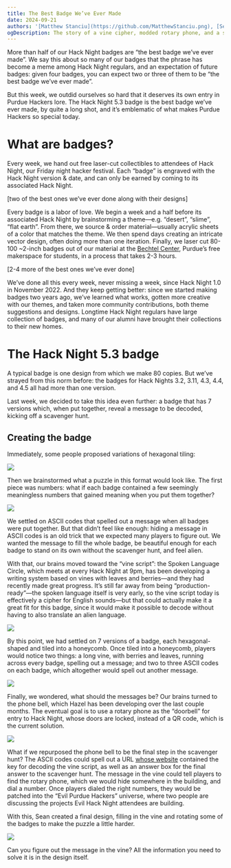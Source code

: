 ```yaml
---
title: The Best Badge We’ve Ever Made
date: 2024-09-21
authors: '[Matthew Stanciu](https://github.com/MatthewStanciu.png), [Sean Choi](https://github.com/szeans.png),[Jack Hogan](https://github.com/ImTheSquid.png),[Hazel Roeder](https://github.com/fizzyapple12.png)'
ogDescription: The story of a vine cipher, modded rotary phone, and a scavenger hunt.
---
```


More than half of our Hack Night badges are “the best badge we’ve ever made”. We say this about so many of our badges that the phrase has become a meme among Hack Night regulars, and an expectation of future badges: given four badges, you can expect two or three of them to be “the best badge we’ve ever made”.

But this week, we outdid ourselves so hard that it deserves its own entry in Purdue Hackers lore. The Hack Night 5.3 badge is the best badge we’ve ever made, by quite a long shot, and it’s emblematic of what makes Purdue Hackers so special today.

# What are badges?

Every week, we hand out free laser-cut collectibles to attendees of Hack Night, our Friday night hacker festival. Each “badge” is engraved with the Hack Night version & date, and can only be earned by coming to its associated Hack Night.

[two of the best ones we’ve ever done along with their designs]

Every badge is a labor of love. We begin a week and a half before its associated Hack Night by brainstorming a theme—e.g. “desert”, “slime”, “flat earth”. From there, we source & order material—usually acrylic sheets of a color that matches the theme. We then spend days creating an intricate vector design, often doing more than one iteration. Finally, we laser cut 80-100 ~2-inch badges out of our material at the [Bechtel Center](https://www.purdue.edu/bidc/), Purdue’s free makerspace for students, in a process that takes 2-3 hours.

[2-4 more of the best ones we’ve ever done]

We’ve done all this every week, never missing a week, since Hack Night 1.0 in November 2022. And they keep getting better: since we started making badges two years ago, we’ve learned what works, gotten more creative with our themes, and taken more community contributions, both theme suggestions and designs. Longtime Hack Night regulars have large collection of badges, and many of our alumni have brought their collections to their new homes.

# The Hack Night 5.3 badge

A typical badge is one design from which we make 80 copies. But we’ve strayed from this norm before: the badges for Hack Nights 3.2, 3.11, 4.3, 4.4, and 4.5 all had more than one version.

Last week, we decided to take this idea even further: a badge that has 7 versions which, when put together, reveal a message to be decoded, kicking off a scavenger hunt.

## Creating the badge

Immediately, some people proposed variations of hexagonal tiling:

![](/posts/the-best-badge/hexagon-exploration.png)

Then we brainstormed what a puzzle in this format would look like. The first piece was numbers: what if each badge contained a few seemingly meaningless numbers that gained meaning when you put them together?

![](/posts/the-best-badge/numbers-question.png)

We settled on ASCII codes that spelled out a message when all badges were put together. But that didn’t feel like enough: hiding a message in ASCII codes is an old trick that we expected many players to figure out. We wanted the message to fill the whole badge, be beautiful enough for each badge to stand on its own without the scavenger hunt, and feel alien.

With that, our brains moved toward the “vine script”: the Spoken Language Circle, which meets at every Hack Night at 9pm, has been developing a writing system based on vines with leaves and berries—and they had recently made great progress. It’s still far away from being “production-ready”—the spoken language  itself is very early, so the vine script today is effectively a cipher for English sounds—but that could actually make it a great fit for this badge, since it would make it possible to decode without having to also translate an alien language.

![](/posts/the-best-badge/vine-key.jpg)

By this point, we had settled on 7 versions of a badge, each hexagonal-shaped and tiled into a honeycomb. Once tiled into a honeycomb, players would notice two things: a long vine, with berries and leaves, running across every badge, spelling out a message; and two to three ASCII codes on each badge, which altogether would spell out another message.

![](/posts/the-best-badge/first-sketch.png)

Finally, we wondered, what should the messages be? Our brains turned to the phone bell, which Hazel has been developing over the last couple months. The eventual goal is to use a rotary phone as the “doorbell” for entry to Hack Night, whose doors are locked, instead of a QR code, which is the current solution.

![](/posts/the-best-badge/phone-bell-in-progress.jpg)

What if we repurposed the phone bell to be the final step in the scavenger hunt? The ASCII codes could spell out a URL [whose website](https://53-seven.vercel.app) contained the key for decoding the vine script, as well as an answer box for the final answer to the scavenger hunt. The message in the vine could tell players to find the rotary phone, which we would hide somewhere in the building, and dial a number. Once players dialed the right numbers, they would be patched into the “Evil Purdue Hackers” universe, where two people are discussing the projects Evil Hack Night attendees are building.

With this, Sean created a final design, filling in the vine and rotating some of the badges to make the puzzle a little harder.

![](/posts/the-best-badge/final-design.png)

Can you figure out the message in the vine? All the information you need to solve it is in the design itself.